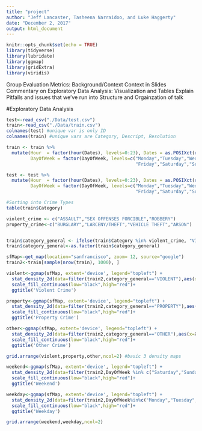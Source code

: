 ```yaml
---
title: "project"
author: "Jeff Lancaster, Tasheena Narraidoo, and Luke Haggerty"
date: "December 2, 2017"
output: html_document
---
```


```r
knitr::opts_chunk$set(echo = TRUE)
library(tidyverse)
library(lubridate)
library(ggmap)
library(gridExtra)
library(viridis)
```

Group Evaluation Metrics:
  Background/Context
  Context in Slides
  Commentary on Exploratory Data Analysis: Visualization and Tables
  Explain Pitfalls and issues that we've run into
  Structure and Orgainzation of talk
  
  
#Exploratory Data Analysis

```r
test<-read_csv("./Data/test.csv")
train<-read_csv("./Data/train.csv")
colnames(test) #unique var is only ID
colnames(train) #unique vars are Category, Descript, Resolution

train <- train %>%
  mutate(Hour  = factor(hour(Dates), levels=0:23), Dates = as.POSIXct(round(Dates, units = "days")), 
         DayOfWeek = factor(DayOfWeek, levels=c("Monday","Tuesday","Wednesday","Thursday",
                                                "Friday","Saturday","Sunday")))

test <- test %>%
  mutate(Hour  = factor(hour(Dates), levels=0:23), Dates = as.POSIXct(round(Dates, units = "days")), 
         DayOfWeek = factor(DayOfWeek, levels=c("Monday","Tuesday","Wednesday","Thursday",
                                                "Friday","Saturday","Sunday")))

#Sorting into Crime Types
table(train$Category)

violent_crime <- c("ASSAULT","SEX OFFENSES FORCIBLE","ROBBERY")
property_crime<-c("BURGLARY","LARCENY/THEFT","VEHICLE THEFT","ARSON")


train$category_general <- ifelse(train$Category %in% violent_crime, "VIOLENT", ifelse(train$Category %in% property_crime, "PROPERTY", "OTHER"))
train$category_general<-as.factor(train$category_general)
```


```r
sfMap<-get_map(location="sanfrancisco", zoom= 12, source="google")
train2<-train[sample(nrow(train), 1000), ]

violent<-ggmap(sfMap, extent='device', legend="topleft") +
  stat_density_2d(data=filter(train2,category_general=="VIOLENT"),aes(x=X,y=Y,fill=..level..),size=.01,bins=16,geom="polygon",alpha=.2,show.legend = F) +
  scale_fill_continuous(low="black",high="red")+
  ggtitle('Violent Crime')

property<-ggmap(sfMap, extent='device', legend="topleft") +
  stat_density_2d(data=filter(train2,category_general=="PROPERTY"),aes(x=X,y=Y,fill=..level..),size=.01,bins=16,geom="polygon",alpha=.2,show.legend = F) +
  scale_fill_continuous(low="black",high="red")+
  ggtitle('Property Crime')

other<-ggmap(sfMap, extent='device', legend="topleft") +
  stat_density_2d(data=filter(train2,category_general=="OTHER"),aes(x=X,y=Y,fill=..level..),size=.01,bins=16,geom="polygon",alpha=.2,show.legend = F) +
  scale_fill_continuous(low="black",high="red")+
  ggtitle('Other Crime')

grid.arrange(violent,property,other,ncol=2) #basic 3 density maps
```

```r
weekend<-ggmap(sfMap, extent='device', legend="topleft") +
  stat_density_2d(data=filter(train2,DayOfWeek %in% c("Saturday","Sunday")),aes(x=X,y=Y,fill=..level..),size=.01,bins=16,geom="polygon",alpha=.2,show.legend = F) +
  scale_fill_continuous(low="black",high="red")+
  ggtitle('Weekend')

weekday<-ggmap(sfMap, extent='device', legend="topleft") +
  stat_density_2d(data=filter(train2,DayOfWeek%in%c("Monday","Tuesday","Wednesday","Thursday","Friday")), aes(x=X,y=Y,fill=..level..),size=.01,bins=16,geom="polygon",alpha=.2,show.legend = F) +
  scale_fill_continuous(low="black",high="red")+
  ggtitle('Weekday')

grid.arrange(weekend,weekday,ncol=2)
```
